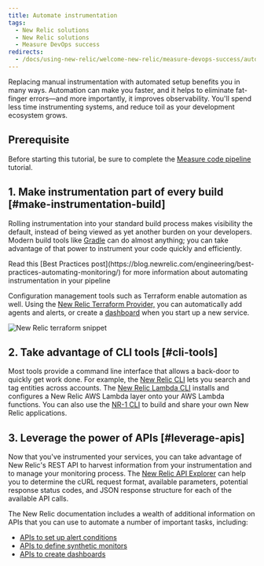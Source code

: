 ```yaml
---
title: Automate instrumentation
tags:
  - New Relic solutions
  - New Relic solutions
  - Measure DevOps success
redirects:
  - /docs/using-new-relic/welcome-new-relic/measure-devops-success/automate-instrumentation
---
```


Replacing manual instrumentation with automated setup benefits you in many ways. Automation can make you faster, and it helps to eliminate fat-finger errors—and more importantly, it improves observability. You'll spend less time instrumenting systems, and reduce toil as your development ecosystem grows.

## Prerequisite

Before starting this tutorial, be sure to complete the [Measure code pipeline](https://docs.newrelic.com/docs/using-new-relic/welcome-new-relic/measure-devops-success/measure-code-pipelines) tutorial.

## 1. Make instrumentation part of every build [#make-instrumentation-build]

Rolling instrumentation into your standard build process makes visibility the default, instead of being viewed as yet another burden on your developers. Modern build tools like [Gradle](https://gradle.org/) can do almost anything; you can take advantage of that power to instrument your code quickly and efficiently.

<Callout variant="tip">
  Read this [Best Practices post](https://blog.newrelic.com/engineering/best-practices-automating-monitoring/) for more information about automating instrumentation in your pipeline
</Callout>

Configuration management tools such as Terraform enable automation as well. Using the [New Relic Terraform Provider,](https://github.com/newrelic/terraform-provider-newrelic) you can automatically add agents and alerts, or create a [dashboard](/docs/query-your-data/explore-query-data/dashboards/introduction-dashboards) when you start up a new service.

![New Relic terraform snippet](./images/new-relic-terraform-snippet.png "new-relic-terraform-snippet.png")

## 2. Take advantage of CLI tools [#cli-tools]

Most tools provide a command line interface that allows a back-door to quickly get work done. For example, the [New Relic CLI](https://github.com/newrelic/newrelic-cli) lets you search and tag entities across accounts. The [New Relic Lambda CLI](https://github.com/newrelic/newrelic-lambda-cli) installs and configures a New Relic AWS Lambda layer onto your AWS Lambda functions. You can also use the [NR-1 CLI](https://developer.newrelic.com/explore-docs/nr1-cli) to build and share your own New Relic applications.

## 3. Leverage the power of APIs [#leverage-apis]

Now that you've instrumented your services, you can take advantage of New Relic's REST API to harvest information from your instrumentation and to manage your monitoring process. The [New Relic API Explorer](https://docs.newrelic.com/docs/apm/apis/api-explorer-v2/getting-started-new-relics-api-explorer) can help you to determine the cURL request format, available parameters, potential response status codes, and JSON response structure for each of the available API calls.

The New Relic documentation includes a wealth of additional information on APIs that you can use to automate a number of important tasks, including:

* [APIs to set up alert conditions](https://docs.newrelic.com/docs/alerts/rest-api-alerts/new-relic-alerts-rest-api/rest-api-calls-new-relic-alerts)
* [APIs to define synthetic monitors](https://docs.newrelic.com/docs/apis/synthetics-rest-api/monitor-examples/manage-synthetics-monitors-rest-api)
* [APIs to create dashboards](https://docs.newrelic.com/docs/insights/insights-api/manage-dashboards/insights-dashboard-api)

